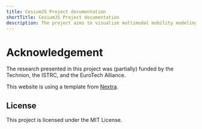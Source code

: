 ```yaml
---
title: CesiumJS Project documentation
shortTitle: CesiumJS Project documentation
description: The project aims to visualize multimodal mobility modeling using the CesiumJS solution.
---
```

# Acknowledgement
The research presented in this project was (partially) funded by the Technion, the ISTRC, and the EuroTech Alliance.

This website is using a template from [Nextra](https://nextra.site).

## License

This project is licensed under the MIT License.